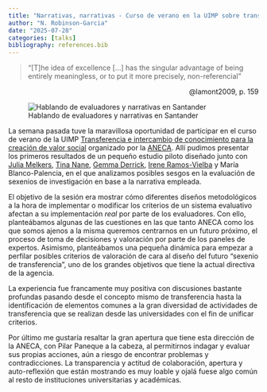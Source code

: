 ```yaml
---
title: "Narrativas, narrativas - Curso de verano en la UIMP sobre transferencia de conocimiento"
author: "N. Robinson-Garcia"
date: "2025-07-28"
categories: [talks]
bibliography: references.bib
---
```


> "\[T\]he idea of excellence \[...\] has the singular advantage of being entirely meaningless, or to put it more precisely, non-referencial"

::: {style="text-align: right;"}
@lamont2009, p. 159
:::

![Hablando de evaluadores y narrativas en Santander](curso-uimp.jpg)

La semana pasada tuve la maravillosa oportunidad de participar en el curso de verano de la UIMP [Transferencia e intercambio de conocimiento para la creación de valor social](https://www.uimp.es/agenda-link.html?id_actividad=660J&anyaca=2025-26) organizado por la [ANECA](https://www.aneca.es/web/guest/-/exito-curso-aneca-en-la-uimp-sobre-transferencia). Allí pudimos presentar los primeros resultados de un pequeño estudio piloto diseñado junto con [Julia Melkers](https://search.asu.edu/profile/846286), [Tina Nane](https://tinanane.com), [Gemma Derrick](https://research-information.bris.ac.uk/en/persons/gemma-derrick), [Irene Ramos-Vielba](https://www.iesa.csic.es/directorio/irene-ramos-vielba/) y María Blanco-Palencia, en el que analizamos posibles sesgos en la evaluación de sexenios de investigación en base a la narrativa empleada.

El objetivo de la sesión era mostrar cómo diferentes diseños metodológicos a la hora de implementar o modificar los criterios de un sistema evaluativo afectan a su implementación *real* por parte de los evaluadores. Con ello, planteábamos algunas de las cuestiones en las que tanto ANECA como los que somos ajenos a la misma queremos centrarnos en un futuro próximo, el proceso de toma de decisiones y valoración por parte de los paneles de expertos. Asimismo, planteábamos una pequeña dinámica para empezar a perfilar posibles criterios de valoración de cara al diseño del futuro "sexenio de transferencia", uno de los grandes objetivos que tiene la actual directiva de la agencia.

La experiencia fue francamente muy positiva con discusiones bastante profundas pasando desde el concepto mismo de transferencia hasta la identificación de elementos comunes a la gran diversidad de actividades de transferencia que se realizan desde las universidades con el fin de unificar criterios.

Por último me gustaría resaltar la gran apertura que tiene esta dirección de la ANECA, con Pilar Paneque a la cabeza, al permitirnos indagar y evaluar sus propias acciones, aún a riesgo de encontrar problemas y contradicciones. La transparencia y actitud de colaboración, apertura y auto-reflexión que están mostrando es muy loable y ojalá fuese algo común al resto de instituciones universitarias y académicas.
